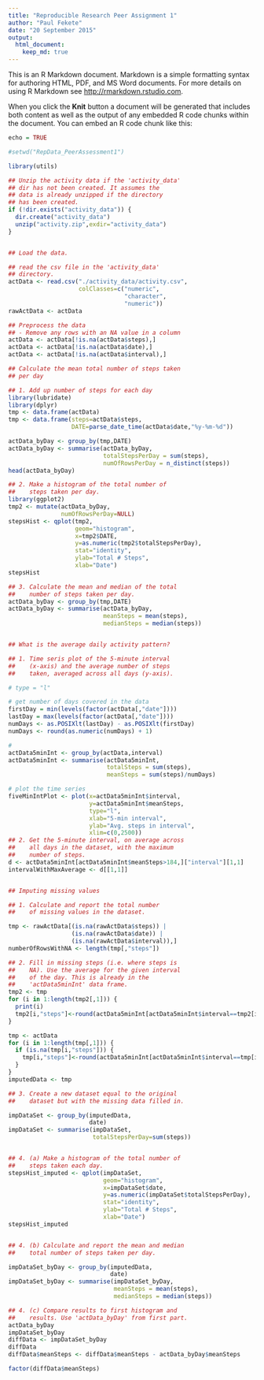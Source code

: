 ```yaml
---
title: "Reproducible Research Peer Assignment 1"
author: "Paul Fekete"
date: "20 September 2015"
output: 
  html_document:
    keep_md: true
---
```


This is an R Markdown document. Markdown is a simple formatting syntax for authoring HTML, PDF, and MS Word documents. For more details on using R Markdown see <http://rmarkdown.rstudio.com>.

When you click the **Knit** button a document will be generated that includes both content as well as the output of any embedded R code chunks within the document. You can embed an R code chunk like this:

```r
echo = TRUE

#setwd("RepData_PeerAssessment1")

library(utils)

## Unzip the activity data if the 'activity_data'
## dir has not been created. It assumes the 
## data is already unzipped if the directory 
## has been created.
if (!dir.exists("activity_data")) {
  dir.create("activity_data")
  unzip("activity.zip",exdir="activity_data")
}


## Load the data.

## read the csv file in the 'activity_data'
## directory.
actData <- read.csv("./activity_data/activity.csv",
                    colClasses=c("numeric",
                                 "character",
                                 "numeric"))
rawActData <- actData

## Preprocess the data
## - Remove any rows with an NA value in a column
actData <- actData[!is.na(actData$steps),]
actData <- actData[!is.na(actData$date),]
actData <- actData[!is.na(actData$interval),]

## Calculate the mean total number of steps taken
## per day

## 1. Add up number of steps for each day
library(lubridate)
library(dplyr)
tmp <- data.frame(actData)
tmp <- data.frame(steps=actData$steps,
                  DATE=parse_date_time(actData$date,"%y-%m-%d"))

actData_byDay <- group_by(tmp,DATE)
actData_byDay <- summarise(actData_byDay,
                           totalStepsPerDay = sum(steps),
                           numOfRowsPerDay = n_distinct(steps))
head(actData_byDay)

## 2. Make a histogram of the total number of
##    steps taken per day.
library(ggplot2)
tmp2 <- mutate(actData_byDay,
               numOfRowsPerDay=NULL)
stepsHist <- qplot(tmp2,
                   geom="histogram",
                   x=tmp2$DATE,
                   y=as.numeric(tmp2$totalStepsPerDay),
                   stat="identity",
                   ylab="Total # Steps",
                   xlab="Date")
stepsHist

## 3. Calculate the mean and median of the total
##    number of steps taken per day.
actData_byDay <- group_by(tmp,DATE)
actData_byDay <- summarise(actData_byDay,
                           meanSteps = mean(steps),
                           medianSteps = median(steps))


## What is the average daily activity pattern?

## 1. Time seris plot of the 5-minute interval
##    (x-axis) and the average number of steps
##    taken, averaged across all days (y-axis).

# type = "l"

# get number of days covered in the data
firstDay = min(levels(factor(actData[,"date"])))
lastDay = max(levels(factor(actData[,"date"])))
numDays <- as.POSIXlt(lastDay) - as.POSIXlt(firstDay)
numDays <- round(as.numeric(numDays) + 1)

# 
actData5minInt <- group_by(actData,interval)
actData5minInt <- summarise(actData5minInt,
                            totalSteps = sum(steps),
                            meanSteps = sum(steps)/numDays)

# plot the time series
fiveMinIntPlot <- plot(x=actData5minInt$interval,
                       y=actData5minInt$meanSteps,
                       type="l",
                       xlab="5-min interval",
                       ylab="Avg. steps in interval",
                       xlim=c(0,2500))
## 2. Get the 5-minute interval, on average across
##    all days in the dataset, with the maximum
##    number of steps.
d <- actData5minInt[actData5minInt$meanSteps>184,]["interval"][1,1]
intervalWithMaxAverage <- d[[1,1]]


## Imputing missing values

## 1. Calculate and report the total number 
##    of missing values in the dataset.

tmp <- rawActData[(is.na(rawActData$steps)) |
                  (is.na(rawActData$date)) |
                  (is.na(rawActData$interval)),]
numberOfRowsWithNA <- length(tmp[,"steps"])

## 2. Fill in missing steps (i.e. where steps is
##    NA). Use the average for the given interval
##    of the day. This is already in the 
##    'actData5minInt' data frame.
tmp2 <- tmp
for (i in 1:length(tmp2[,1])) {
  print(i)
  tmp2[i,"steps"]<-round(actData5minInt[actData5minInt$interval==tmp2[i,"interval"],][,"meanSteps"][[1,1]])
}

tmp <- actData
for (i in 1:length(tmp[,1])) {
  if (is.na(tmp[i,"steps"])) {
    tmp[i,"steps"]<-round(actData5minInt[actData5minInt$interval==tmp[i,"interval"],][,"meanSteps"][[1,1]])
  }
}
imputedData <- tmp

## 3. Create a new dataset equal to the original
##    dataset but with the missing data filled in.

impDataSet <- group_by(imputedData,
                       date)
impDataSet <- summarise(impDataSet,
                        totalStepsPerDay=sum(steps))


## 4. (a) Make a histogram of the total number of
##    steps taken each day.
stepsHist_imputed <- qplot(impDataSet,
                           geom="histogram",
                           x=impDataSet$date,
                           y=as.numeric(impDataSet$totalStepsPerDay),
                           stat="identity",
                           ylab="Total # Steps",
                           xlab="Date")
stepsHist_imputed


## 4. (b) Calculate and report the mean and median
##    total number of steps taken per day.

impDataSet_byDay <- group_by(imputedData,
                             date)
impDataSet_byDay <- summarise(impDataSet_byDay,
                              meanSteps = mean(steps),
                              medianSteps = median(steps))

## 4. (c) Compare results to first histogram and
##    results. Use 'actData_byDay' from first part.
actData_byDay
impDataSet_byDay
diffData <- impDataSet_byDay
diffData
diffData$meanSteps <- diffData$meanSteps - actData_byDay$meanSteps

factor(diffData$meanSteps)






```
